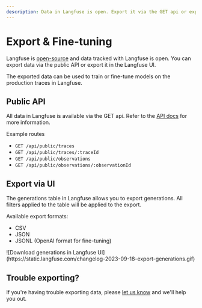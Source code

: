 ```yaml
---
description: Data in Langfuse is open. Export it via the GET api or export it in the UI for fine-tuning models.
---
```


# Export & Fine-tuning

Langfuse is [open-source](/docs/open-source) and data tracked with Langfuse is open. You can export data via the public API or export it in the Langfuse UI.

The exported data can be used to train or fine-tune models on the production traces in Langfuse.

## Public API

All data in Langfuse is available via the GET api. Refer to the [API docs](/docs/integrations/api) for more information.

Example routes

- `GET /api/public/traces`
- `GET /api/public/traces/:traceId`
- `GET /api/public/observations`
- `GET /api/public/observations/:observationId`

## Export via UI

The generations table in Langfuse allows you to export generations. All filters applied to the table will be applied to the export.

Available export formats:

- CSV
- JSON
- JSONL (OpenAI format for fine-tuning)

<Frame>
  ![Download generations in Langfuse
  UI](https://static.langfuse.com/changelog-2023-09-18-export-generations.gif)
</Frame>

## Trouble exporting?

If you're having trouble exporting data, please [let us know](#contact) and we'll help you out.
